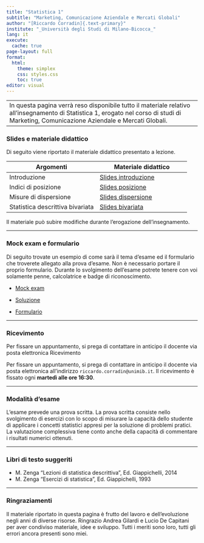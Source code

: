 ```yaml
---
title: "Statistica 1"
subtitle: "Marketing, Comunicazione Aziendale e Mercati Globali"
author: "[Riccardo Corradin]{.text-primary}"
institute: "_Università degli Studi di Milano-Bicocca_"
lang: it
execute:
  cache: true
page-layout: full
format:
  html:
    theme: simplex
    css: styles.css
    toc: true
editor: visual
---
```


|  |
|------------------------------------------------------------------------|
| In questa pagina verrà reso disponibile tutto il materiale relativo all'insegnamento di Statistica 1, erogato nel corso di studi di Marketing, Comunicazione Aziendale e Mercati Globali. |

### Slides e materiale didattico

Di seguito viene riportato il materiale didattico presentato a lezione.

| Argomenti | Materiale didattico |
|------------------------------------|------------------------------------|
| Introduzione | [Slides introduzione](slides/intro.pdf) |
| Indici di posizione | [Slides posizione](slides/posizione.pdf) |
| Misure di dispersione | [Slides dispersione](slides/dispersione.pdf) |
| Statistica descrittiva bivariata | [Slides bivariata](slides/bivariata.pdf) |

Il materiale può subire modifiche durante l'erogazione dell'insegnamento.

------------------------------------------------------------------------

### Mock exam e formulario

Di seguito trovate un esempio di come sarà il tema d'esame ed il formulario che troverete allegato alla prova d'esame. Non è necessario portare il proprio formulario. Durante lo svolgimento dell'esame potrete tenere con voi solamente penne, calcolatrice e badge di riconoscimento.

-   [Mock exam](exam/mock.pdf)

-   [Soluzione](exam/sol.pdf)

-   [Formulario](exam/formulario.pdf)

------------------------------------------------------------------------

### Ricevimento

Per fissare un appuntamento, si prega di contattare in anticipo il docente via posta elettronica Ricevimento

Per fissare un appuntamento, si prega di contattare in anticipo il docente via posta elettronica all'indirizzo `riccardo.corradin@unimib.it`. Il ricevimento è fissato ogni **martedì alle ore 16:30**.

------------------------------------------------------------------------

### Modalità d'esame

L’esame prevede una prova scritta. La prova scritta consiste nello svolgimento di esercizi con lo scopo di misurare la capacità dello studente di applicare i concetti statistici appresi per la soluzione di problemi pratici. La valutazione complessiva tiene conto anche della capacità di commentare i risultati numerici ottenuti.

------------------------------------------------------------------------

### Libri di testo suggeriti

-   M. Zenga “Lezioni di statistica descrittiva”, Ed. Giappichelli, 2014
-   M. Zenga “Esercizi di statistica”, Ed. Giappichelli, 1993

------------------------------------------------------------------------

### Ringraziamenti

Il materiale riportato in questa pagina è frutto del lavoro e dell'evoluzione negli anni di diverse risorse. Ringrazio Andrea Gilardi e Lucio De Capitani per aver condiviso materiale, idee e sviluppo. Tutti i meriti sono loro, tutti gli errori ancora presenti sono miei.
